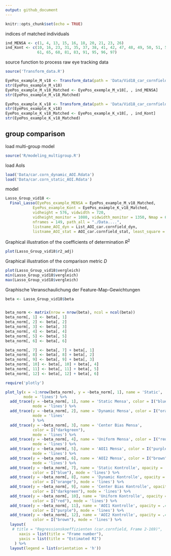 ```yaml
---
output: github_document
---
```


<!-- README.md is generated from README.Rmd. Please edit that file -->

```r
knitr::opts_chunk$set(echo = TRUE)
```

indices of matched individuals 
```r
ind_MENSA <- c(1, 4, 13, 15, 16, 18, 20, 21, 23, 26)
ind_Kont <- c(10, 16, 23, 31, 35, 37, 38, 41, 42, 47, 48, 49, 50, 51, 52, 60,
              61, 65, 68, 81, 83, 91, 95, 96, 97)
```
source function to process raw eye tracking data
```r
source('Transform_data.R')
```

```r
EyePos_example_M_v18 <- Transform_data(path = 'Data/Vid18_car_cornfield_treatments.csv')
str(EyePos_example_M_v18)
EyePos_example_M_v18_Matched <- EyePos_exemple_M_v18[, , ind_MENSA]
str(EyePos_example_M_v18_Matched)
```

```r
EyePos_example_K_v18 <- Transform_data(path = 'Data/Vid18_car_cornfield_controls.csv')
str(EyePos_example_K_v18)
EyePos_example_K_v18_Matched <- EyePos_example_K_v18[, , ind_Kont]
str(EyePos_example_K_v18_Matched)
```

## group comparison 

load multi-group model
```r
source('R/modeling_multigroup.R')
```
load AoIs
```r
load('Data/car.corn_dynamic_AOI.Rdata') 
load('Data/car.corn_static_AOI.Rdata') 
```
model
```r
Lasso_Group_vid18 <- 
  Final_Lasso(EyePos_example_MENSA = EyePos_example_M_v18_Matched, 
            EyePos_example_Kont = EyePos_example_K_v18_Matched,
            vidheight = 576, vidwidth = 720,
            vidheight_monitor = 1080, vidwidth_monitor = 1350, Nmap = 6, 
            nframes = 149, path_all = "./Data....",
            listname_AOI_dyn = List_AOI_car.cornfield_dyn, 
            listname_AOI_stat = AOI_car.cornfield_stat, least_square = TRUE)
```
Graphical illustration of the coefficients of determination $R^2$
```r
plot(Lasso_Group_vid18$r2_adj)
```
Graphical illustration of the comparison metric $D$
```r
plot(Lasso_Group_vid18$vergleich)
min(Lasso_Group_vid18$vergleich)
max(Lasso_Group_vid18$vergleich)
```
Graphische Veranschaulichung der Feature-Map-Gewichtungen
```r
beta <- Lasso_Group_vid18$beta


beta_norm <- matrix(nrow = nrow(beta), ncol = ncol(beta))
beta_norm[, 1] <- beta[, 1] 
beta_norm[, 2] <- beta[, 2]
beta_norm[, 3] <- beta[, 3]
beta_norm[, 4] <- beta[, 4]
beta_norm[, 5] <- beta[, 5]
beta_norm[, 6] <- beta[, 6]

beta_norm[, 7] <- beta[, 7] + beta[, 1]
beta_norm[, 8] <- beta[, 8] + beta[, 2]
beta_norm[, 9] <- beta[, 9] + beta[, 3]
beta_norm[, 10] <- beta[, 10] + beta[, 4]
beta_norm[, 11] <- beta[, 11] + beta[, 5]
beta_norm[, 12] <- beta[, 12] + beta[, 6]

require('plotly')

plot_ly(x = ~1:nrow(beta_norm), y = ~beta_norm[, 1], name = 'Static', 
        mode = 'lines') %>%
  add_trace(y = ~beta_norm[, 1], name = 'Static Mensa', color = I("blue"),
            mode = 'lines') %>%
  add_trace(y = ~beta_norm[, 2], name = 'Dynamic Mensa', color = I("orange"), 
            mode = 'lines'
            ) %>%
  add_trace(y = ~beta_norm[, 3], name = 'Center Bias Mensa', 
            color = I("darkgreen"),
            mode = 'lines') %>%
  add_trace(y = ~beta_norm[, 4], name = 'Uniform Mensa', color = I("red"), 
            mode = 'lines') %>%
  add_trace(y = ~beta_norm[, 5], name = 'AOI1 Mensa', color = I("purple"),
            mode = 'lines') %>%
  add_trace(y = ~beta_norm[, 6], name = 'AOI2 Mensa', color = I("brown"), 
            mode = 'lines') %>%
  add_trace(y = ~beta_norm[, 7], name = 'Static Kontrolle', opacity = .4,
            color = I("blue"), mode = 'lines') %>%
  add_trace(y = ~beta_norm[, 8], name = 'Dynamic Kontrolle', opacity = .4,
            color = I("orange"), mode = 'lines') %>%
  add_trace(y = ~beta_norm[, 9], name = 'Center Bias Kontrolle', opacity = .4,
            color = I("darkgreen"), mode = 'lines') %>%
  add_trace(y = ~beta_norm[, 10], name = 'Uniform Kontrolle', opacity = .4,
            color = I("red"), mode = 'lines') %>%
  add_trace(y = ~beta_norm[, 11], name = 'AOI1 Kontrolle', opacity = .4, 
            color = I("purple"), mode = 'lines') %>%
  add_trace(y = ~beta_norm[, 12], name = 'AOI2 Kontrolle', opacity = .4, 
            color = I("brown"), mode = 'lines') %>%
  layout(
   # title = "Regressionskoeffizienten (car.cornfield, Frame 2-169)",
      xaxis = list(title = "Frame number"),
      yaxis = list(title = "Estimated RI")
    ) %>%
  layout(legend = list(orientation = 'h'))
```
